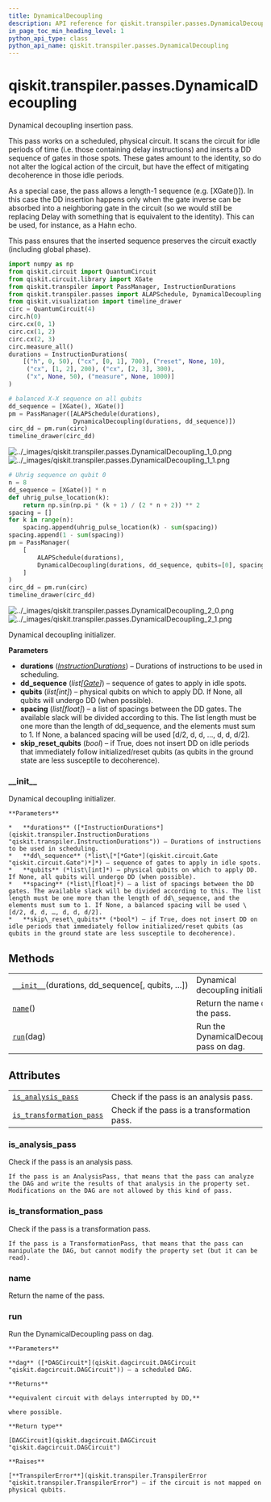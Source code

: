 ```yaml
---
title: DynamicalDecoupling
description: API reference for qiskit.transpiler.passes.DynamicalDecoupling
in_page_toc_min_heading_level: 1
python_api_type: class
python_api_name: qiskit.transpiler.passes.DynamicalDecoupling
---
```


# qiskit.transpiler.passes.DynamicalDecoupling

<Class id="qiskit.transpiler.passes.DynamicalDecoupling" isDedicatedPage={true} github="https://github.com/qiskit/qiskit/tree/stable/0.18/qiskit/transpiler/passes/scheduling/dynamical_decoupling.py" signature="DynamicalDecoupling(*args, **kwargs)" modifiers="class">
  Dynamical decoupling insertion pass.

  This pass works on a scheduled, physical circuit. It scans the circuit for idle periods of time (i.e. those containing delay instructions) and inserts a DD sequence of gates in those spots. These gates amount to the identity, so do not alter the logical action of the circuit, but have the effect of mitigating decoherence in those idle periods.

  As a special case, the pass allows a length-1 sequence (e.g. \[XGate()]). In this case the DD insertion happens only when the gate inverse can be absorbed into a neighboring gate in the circuit (so we would still be replacing Delay with something that is equivalent to the identity). This can be used, for instance, as a Hahn echo.

  This pass ensures that the inserted sequence preserves the circuit exactly (including global phase).

  ```python
  import numpy as np
  from qiskit.circuit import QuantumCircuit
  from qiskit.circuit.library import XGate
  from qiskit.transpiler import PassManager, InstructionDurations
  from qiskit.transpiler.passes import ALAPSchedule, DynamicalDecoupling
  from qiskit.visualization import timeline_drawer
  circ = QuantumCircuit(4)
  circ.h(0)
  circ.cx(0, 1)
  circ.cx(1, 2)
  circ.cx(2, 3)
  circ.measure_all()
  durations = InstructionDurations(
      [("h", 0, 50), ("cx", [0, 1], 700), ("reset", None, 10),
       ("cx", [1, 2], 200), ("cx", [2, 3], 300),
       ("x", None, 50), ("measure", None, 1000)]
  )
  ```

  ```python
  # balanced X-X sequence on all qubits
  dd_sequence = [XGate(), XGate()]
  pm = PassManager([ALAPSchedule(durations),
                    DynamicalDecoupling(durations, dd_sequence)])
  circ_dd = pm.run(circ)
  timeline_drawer(circ_dd)
  ```

  ![../\_images/qiskit.transpiler.passes.DynamicalDecoupling\_1\_0.png](/images/api/qiskit/0.28/qiskit.transpiler.passes.DynamicalDecoupling_1_0.png) ![../\_images/qiskit.transpiler.passes.DynamicalDecoupling\_1\_1.png](/images/api/qiskit/0.28/qiskit.transpiler.passes.DynamicalDecoupling_1_1.png)

  ```python
  # Uhrig sequence on qubit 0
  n = 8
  dd_sequence = [XGate()] * n
  def uhrig_pulse_location(k):
      return np.sin(np.pi * (k + 1) / (2 * n + 2)) ** 2
  spacing = []
  for k in range(n):
      spacing.append(uhrig_pulse_location(k) - sum(spacing))
  spacing.append(1 - sum(spacing))
  pm = PassManager(
      [
          ALAPSchedule(durations),
          DynamicalDecoupling(durations, dd_sequence, qubits=[0], spacing=spacing),
      ]
  )
  circ_dd = pm.run(circ)
  timeline_drawer(circ_dd)
  ```

  ![../\_images/qiskit.transpiler.passes.DynamicalDecoupling\_2\_0.png](/images/api/qiskit/0.28/qiskit.transpiler.passes.DynamicalDecoupling_2_0.png) ![../\_images/qiskit.transpiler.passes.DynamicalDecoupling\_2\_1.png](/images/api/qiskit/0.28/qiskit.transpiler.passes.DynamicalDecoupling_2_1.png)

  Dynamical decoupling initializer.

  **Parameters**

  *   **durations** ([*InstructionDurations*](qiskit.transpiler.InstructionDurations "qiskit.transpiler.InstructionDurations")) – Durations of instructions to be used in scheduling.
  *   **dd\_sequence** (*list\[*[*Gate*](qiskit.circuit.Gate "qiskit.circuit.Gate")*]*) – sequence of gates to apply in idle spots.
  *   **qubits** (*list\[int]*) – physical qubits on which to apply DD. If None, all qubits will undergo DD (when possible).
  *   **spacing** (*list\[float]*) – a list of spacings between the DD gates. The available slack will be divided according to this. The list length must be one more than the length of dd\_sequence, and the elements must sum to 1. If None, a balanced spacing will be used \[d/2, d, d, …, d, d, d/2].
  *   **skip\_reset\_qubits** (*bool*) – if True, does not insert DD on idle periods that immediately follow initialized/reset qubits (as qubits in the ground state are less susceptile to decoherence).

  ### \_\_init\_\_

  <Function id="qiskit.transpiler.passes.DynamicalDecoupling.__init__" signature="__init__(durations, dd_sequence, qubits=None, spacing=None, skip_reset_qubits=True)">
    Dynamical decoupling initializer.

    **Parameters**

    *   **durations** ([*InstructionDurations*](qiskit.transpiler.InstructionDurations "qiskit.transpiler.InstructionDurations")) – Durations of instructions to be used in scheduling.
    *   **dd\_sequence** (*list\[*[*Gate*](qiskit.circuit.Gate "qiskit.circuit.Gate")*]*) – sequence of gates to apply in idle spots.
    *   **qubits** (*list\[int]*) – physical qubits on which to apply DD. If None, all qubits will undergo DD (when possible).
    *   **spacing** (*list\[float]*) – a list of spacings between the DD gates. The available slack will be divided according to this. The list length must be one more than the length of dd\_sequence, and the elements must sum to 1. If None, a balanced spacing will be used \[d/2, d, d, …, d, d, d/2].
    *   **skip\_reset\_qubits** (*bool*) – if True, does not insert DD on idle periods that immediately follow initialized/reset qubits (as qubits in the ground state are less susceptile to decoherence).
  </Function>

  ## Methods

  |                                                                                                                                                                     |                                          |
  | ------------------------------------------------------------------------------------------------------------------------------------------------------------------- | ---------------------------------------- |
  | [`__init__`](#qiskit.transpiler.passes.DynamicalDecoupling.__init__ "qiskit.transpiler.passes.DynamicalDecoupling.__init__")(durations, dd\_sequence\[, qubits, …]) | Dynamical decoupling initializer.        |
  | [`name`](#qiskit.transpiler.passes.DynamicalDecoupling.name "qiskit.transpiler.passes.DynamicalDecoupling.name")()                                                  | Return the name of the pass.             |
  | [`run`](#qiskit.transpiler.passes.DynamicalDecoupling.run "qiskit.transpiler.passes.DynamicalDecoupling.run")(dag)                                                  | Run the DynamicalDecoupling pass on dag. |

  ## Attributes

  |                                                                                                                                                                        |                                             |
  | ---------------------------------------------------------------------------------------------------------------------------------------------------------------------- | ------------------------------------------- |
  | [`is_analysis_pass`](#qiskit.transpiler.passes.DynamicalDecoupling.is_analysis_pass "qiskit.transpiler.passes.DynamicalDecoupling.is_analysis_pass")                   | Check if the pass is an analysis pass.      |
  | [`is_transformation_pass`](#qiskit.transpiler.passes.DynamicalDecoupling.is_transformation_pass "qiskit.transpiler.passes.DynamicalDecoupling.is_transformation_pass") | Check if the pass is a transformation pass. |

  ### is\_analysis\_pass

  <Attribute id="qiskit.transpiler.passes.DynamicalDecoupling.is_analysis_pass">
    Check if the pass is an analysis pass.

    If the pass is an AnalysisPass, that means that the pass can analyze the DAG and write the results of that analysis in the property set. Modifications on the DAG are not allowed by this kind of pass.
  </Attribute>

  ### is\_transformation\_pass

  <Attribute id="qiskit.transpiler.passes.DynamicalDecoupling.is_transformation_pass">
    Check if the pass is a transformation pass.

    If the pass is a TransformationPass, that means that the pass can manipulate the DAG, but cannot modify the property set (but it can be read).
  </Attribute>

  ### name

  <Function id="qiskit.transpiler.passes.DynamicalDecoupling.name" signature="name()">
    Return the name of the pass.
  </Function>

  ### run

  <Function id="qiskit.transpiler.passes.DynamicalDecoupling.run" signature="run(dag)">
    Run the DynamicalDecoupling pass on dag.

    **Parameters**

    **dag** ([*DAGCircuit*](qiskit.dagcircuit.DAGCircuit "qiskit.dagcircuit.DAGCircuit")) – a scheduled DAG.

    **Returns**

    **equivalent circuit with delays interrupted by DD,**

    where possible.

    **Return type**

    [DAGCircuit](qiskit.dagcircuit.DAGCircuit "qiskit.dagcircuit.DAGCircuit")

    **Raises**

    [**TranspilerError**](qiskit.transpiler.TranspilerError "qiskit.transpiler.TranspilerError") – if the circuit is not mapped on physical qubits.
  </Function>
</Class>

